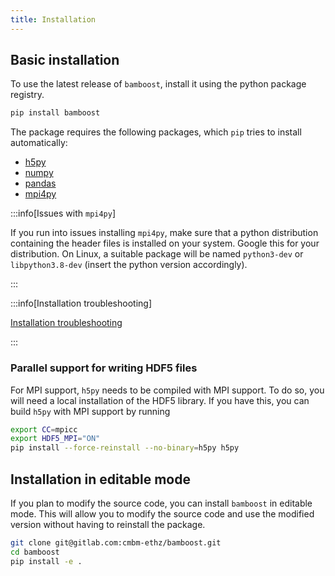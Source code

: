 ```yaml
---
title: Installation
---
```


## Basic installation

To use the latest release of `bamboost`, install it using the python package
registry.

```bash
pip install bamboost
```

The package requires the following packages, which `pip` tries to install
automatically:

- [h5py](https://docs.h5py.org/en/latest/quick.html)
- [numpy](https://numpy.org/install/)
- [pandas](https://pandas.pydata.org/pandas-docs/stable/getting_started/install.html)
- [mpi4py](https://mpi4py.readthedocs.io/en/stable/install.html)

:::info[Issues with `mpi4py`]

If you run into issues installing `mpi4py`, make sure that a python distribution
containing the header files is installed on your system. Google this for your
distribution. On Linux, a suitable package will be named `python3-dev` or
`libpython3.8-dev` (insert the python version accordingly).

:::

:::info[Installation troubleshooting]

[Installation troubleshooting](../guides/installation-troubleshooting)

:::

### Parallel support for writing HDF5 files

For MPI support, `h5py` needs to be compiled with MPI support. To do so, you
will need a local installation of the HDF5 library.
If you have this, you can build `h5py` with MPI support by running

```bash filename="Install h5py with MPI support"
export CC=mpicc
export HDF5_MPI="ON"
pip install --force-reinstall --no-binary=h5py h5py
```

## Installation in editable mode
If you plan to modify the source code, you can install `bamboost` in editable
mode. This will allow you to modify the source code and use the modified
version without having to reinstall the package.

```bash
git clone git@gitlab.com:cmbm-ethz/bamboost.git
cd bamboost
pip install -e .
```
